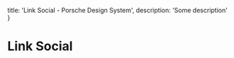 
  title: 'Link Social - Porsche Design System',
  description: 'Some description'
}

# Link Social <ComponentStatus tagName="p-link-social"></ComponentStatus>

<TableOfContents headings={[]} />

<Configurator tagName="p-link-social" />

